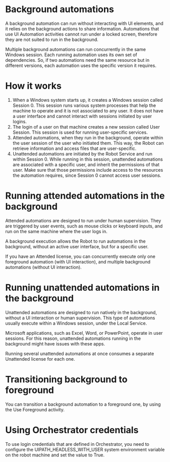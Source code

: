 ﻿# Background automations

A background automation can run without interacting with UI elements, and it relies on the background actions to share information. Automations that use UI Automation activities cannot run under a locked screen, therefore they are not suited to run in the background.

Multiple background automations can run concurrently in the same Windows session. Each running automation uses its own set of dependencies. So, if two automations need the same resource but in different versions, each automation uses the specific version it requires.

# How it works

1. When a Windows system starts up, it creates a Windows session called Session 0. This session runs various system processes that help the machine to operate and it is not associated to any user. It does not have a user interface and cannot interact with sessions initiated by user logins.
2. The login of a user on that machine creates a new session called User Session. This session is used for running user-specific services.
3. Attended automations, when they run in the background, operate within the user session of the user who initiated them. This way, the Robot can retrieve information and access files that are user-specific.
4. Unattended automations are initiated by the Robot Service and run within Session 0. While running in this session, unattended automations are associated with a specific user, and inherit the permissions of that user. Make sure that those permissions include access to the resources the automation requires, since Session 0 cannot access user sessions.

# Running attended automations in the background

Attended automations are designed to run under human supervision. They are triggered by user events, such as mouse clicks or keyboard inputs, and run on the same machine where the user logs in.

A background execution allows the Robot to run automations in the background, without an active user interface, but for a specific user.

If you have an Attended license, you can concurrently execute only one foreground automation (with UI interaction), and multiple background automations (without UI interaction).

# Running unattended automations in the background

Unattended automations are designed to run natively in the background, without a UI interaction or human supervision. This type of automations usually execute within a Windows session, under the Local Service.

Microsoft applications, such as Excel, Word, or PowerPoint, operate in user sessions. For this reason, unattended automations running in the background might have issues with these apps.

Running several unattended automations at once consumes a separate Unattended license for each one.

# Transitioning background to foreground

You can transition a background automation to a foreground one, by using the Use Foreground activity.

# Using Orchestrator credentials

To use login credentials that are defined in Orchestrator, you need to configure the UIPATH_HEADLESS_WITH_USER system environment variable on the robot machine and set the value to True.
